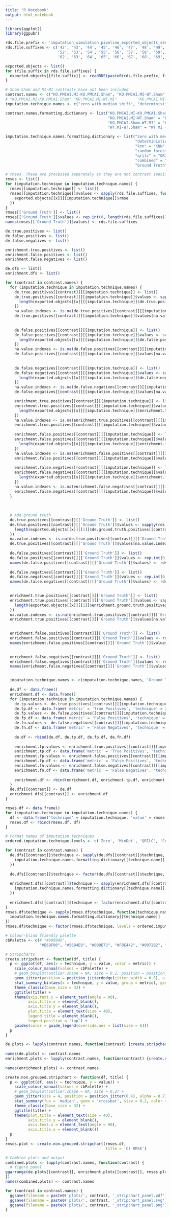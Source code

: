 ```yaml
---
title: "R Notebook"
output: html_notebook
---
```


```r
library(ggplot2)
library(ggpubr)
```

```r
rds.file.prefix <- 'imputation_simulation_pipeline_exported_objects_seed_'
rds.file.suffixes <- c('42', '43', '44', '45', '46', '47', '48', '49', '50', '51',
                       '52', '53', '54', '55', '56', '57', '58', '59', '60', '61',
                       '62', '63', '64', '65', '66', '67', '68', '69', '70', '71')
```

```r
exported.objects <- list()
for (file.suffix in rds.file.suffixes) {
  exported.objects[[file.suffix]] <- readRDS(paste0(rds.file.prefix, file.suffix, '.RDS'))
}
```

```r
# Sham-Sham and MI-MI contrasts have not been included
contrast.names <- c("KO.PMCAI.MI-KO.PMCAI.Sham", "KO.PMCAI.MI-WT.Sham", "KO.PMCAI.Sham-WT.MI", "WT.MI-WT.Sham")
# "KO.PMCAI.MI-KO.PMCAI.Sham" "KO.PMCAI.MI-WT.MI"         "KO.PMCAI.MI-WT.Sham"       "KO.PMCAI.Sham-WT.MI"       "KO.PMCAI.Sham-WT.Sham"     "WT.MI-WT.Sham"
imputation.technique.names <- c("zero with median shift", "deterministic minimal value", "knn", "random forest", "qrilc", "combined")

contrast.names.formatting.dictionary <- list("KO.PMCAI.MI-KO.PMCAI.Sham" = "KO MI - KO Control", 
                                             "KO.PMCAI.MI-WT.Sham" = "KO MI - WT Control",
                                             "KO.PMCAI.Sham-WT.MI" = "KO Control - WT MI",
                                             "WT.MI-WT.Sham" = "WT MI - WT Control")

imputation.technique.names.formatting.dictionary <- list("zero with median shift" = "Zero",
                                                         "deterministic minimal value" = "MinDet", 
                                                         "knn" = "KNN",
                                                         "random forest" = "Random Forest", 
                                                         "qrilc" = "QRILC", 
                                                         "combined" = "Combined\n(RF + QRILC)",
                                                         "Ground Truth" = "Ground Truth")
```

```r
# rmses. These are processed separately as they are not contrast specific
rmses <- list()
for (imputation.technique in imputation.technique.names) {
  rmses[[imputation.technique]] <- list()
  rmses[[imputation.technique]]$values <- sapply(rds.file.suffixes, function(x) {
    exported.objects[[x]][[imputation.technique]]$rmse
  })
}
rmses[['Ground Truth']] <- list()
rmses[['Ground Truth']]$values <- rep.int(0, length(rds.file.suffixes))
names(rmses[['Ground Truth']]$values) <- rds.file.suffixes

de.true.positives <- list()
de.false.positives <- list()
de.false.negatives <- list()

enrichment.true.positives <- list()
enrichment.false.positives <- list()
enrichment.false.negatives <- list()

de.dfs <- list()
enrichment.dfs <- list()

for (contrast in contrast.names) {
  for (imputation.technique in imputation.technique.names) {
    de.true.positives[[contrast]][[imputation.technique]] <- list()
    de.true.positives[[contrast]][[imputation.technique]]$values <- sapply(rds.file.suffixes, function(x) {
      length(exported.objects[[x]][[imputation.technique]]$de.true.positives[[contrast]])
    })
    na.value.indexes <- is.na(de.true.positives[[contrast]][[imputation.technique]]$values)
    de.true.positives[[contrast]][[imputation.technique]]$values[na.value.indexes] <- 0
    
    
    de.false.positives[[contrast]][[imputation.technique]] <- list()
    de.false.positives[[contrast]][[imputation.technique]]$values <- sapply(rds.file.suffixes, function(x) {
      length(exported.objects[[x]][[imputation.technique]]$de.false.positives[[contrast]])
    })
    na.value.indexes <- is.na(de.false.positives[[contrast]][[imputation.technique]]$values)
    de.false.positives[[contrast]][[imputation.technique]]$values[na.value.indexes] <- 0
    
    
    de.false.negatives[[contrast]][[imputation.technique]] <- list()
    de.false.negatives[[contrast]][[imputation.technique]]$values <- sapply(rds.file.suffixes, function(x) {
      length(exported.objects[[x]][[imputation.technique]]$de.false.negatives[[contrast]])
    })
    na.value.indexes <- is.na(de.false.negatives[[contrast]][[imputation.technique]]$values)
    de.false.negatives[[contrast]][[imputation.technique]]$values[na.value.indexes] <- 0

    enrichment.true.positives[[contrast]][[imputation.technique]] <- list()
    enrichment.true.positives[[contrast]][[imputation.technique]]$values <- sapply(rds.file.suffixes, function(x) {
      length(exported.objects[[x]][[imputation.technique]]$enrichment.true.positives[[contrast]])
    })
    na.value.indexes <- is.na(enrichment.true.positives[[contrast]][[imputation.technique]]$values)
    enrichment.true.positives[[contrast]][[imputation.technique]]$values[na.value.indexes] <- 0
    
    enrichment.false.positives[[contrast]][[imputation.technique]] <- list()
    enrichment.false.positives[[contrast]][[imputation.technique]]$values <- sapply(rds.file.suffixes, function(x) {
      length(exported.objects[[x]][[imputation.technique]]$enrichment.false.positives[[contrast]])
    })
    na.value.indexes <- is.na(enrichment.false.positives[[contrast]][[imputation.technique]]$values)
    enrichment.false.positives[[contrast]][[imputation.technique]]$values[na.value.indexes] <- 0
    
    enrichment.false.negatives[[contrast]][[imputation.technique]] <- list()
    enrichment.false.negatives[[contrast]][[imputation.technique]]$values <- sapply(rds.file.suffixes, function(x) {
      length(exported.objects[[x]][[imputation.technique]]$enrichment.false.negatives[[contrast]])
    })
    na.value.indexes <- is.na(enrichment.false.negatives[[contrast]][[imputation.technique]]$values)
    enrichment.false.negatives[[contrast]][[imputation.technique]]$values[na.value.indexes] <- 0
  }
  
  
  
  # Add ground truth
  de.true.positives[[contrast]][['Ground Truth']] <- list()
  de.true.positives[[contrast]][['Ground Truth']]$values <- sapply(rds.file.suffixes, function(x) {
    length(exported.objects[[x]][[1]]$de.ground.truth.positives[[contrast]])
  })
  na.value.indexes <- is.na(de.true.positives[[contrast]][['Ground Truth']]$values)
  de.true.positives[[contrast]][['Ground Truth']]$values[na.value.indexes] <- 0
  
  de.false.positives[[contrast]][['Ground Truth']] <- list()
  de.false.positives[[contrast]][['Ground Truth']]$values <- rep.int(0, length(rds.file.suffixes))
  names(de.false.positives[[contrast]][['Ground Truth']]$values) <- rds.file.suffixes
  
  de.false.negatives[[contrast]][['Ground Truth']] <- list()
  de.false.negatives[[contrast]][['Ground Truth']]$values <- rep.int(0, length(rds.file.suffixes))
  names(de.false.negatives[[contrast]][['Ground Truth']]$values) <- rds.file.suffixes

  
  enrichment.true.positives[[contrast]][['Ground Truth']] <- list()
  enrichment.true.positives[[contrast]][['Ground Truth']]$values <- sapply(rds.file.suffixes, function(x) {
    length(exported.objects[[x]][[1]]$enrichment.ground.truth.positives[[contrast]])
  })
  na.value.indexes <- is.na(enrichment.true.positives[[contrast]][['Ground Truth']]$values)
  enrichment.true.positives[[contrast]][['Ground Truth']]$values[na.value.indexes] <- 0

  
  enrichment.false.positives[[contrast]][['Ground Truth']] <- list()
  enrichment.false.positives[[contrast]][['Ground Truth']]$values <- rep.int(0, length(rds.file.suffixes))
  names(enrichment.false.positives[[contrast]][['Ground Truth']]$values) <- rds.file.suffixes

  
  enrichment.false.negatives[[contrast]][['Ground Truth']] <- list()
  enrichment.false.negatives[[contrast]][['Ground Truth']]$values <- rep.int(0, length(rds.file.suffixes))
  names(enrichment.false.negatives[[contrast]][['Ground Truth']]$values) <- rds.file.suffixes


  imputation.technique.names <- c(imputation.technique.names, 'Ground Truth')
  
  de.df <- data.frame()
  enrichment.df <- data.frame()
  for (imputation.technique in imputation.technique.names) {
    de.tp.values <- de.true.positives[[contrast]][[imputation.technique]]$values
    de.tp.df <- data.frame('metric' = 'True Positives', 'technique' = imputation.technique, 'value' = de.tp.values)
    de.fp.values <- de.false.positives[[contrast]][[imputation.technique]]$values
    de.fp.df <- data.frame('metric' = 'False Positives', 'technique' = imputation.technique, 'value' = de.fp.values)
    de.fn.values <- de.false.negatives[[contrast]][[imputation.technique]]$values
    de.fn.df <- data.frame('metric' = 'False Negatives', 'technique' = imputation.technique, 'value' = de.fn.values)
    
    de.df <- rbind(de.df, de.tp.df, de.fp.df, de.fn.df)
    
    enrichment.tp.values <- enrichment.true.positives[[contrast]][[imputation.technique]]$values
    enrichment.tp.df <- data.frame('metric' = 'True Positives', 'technique' = imputation.technique, 'value' = enrichment.tp.values)
    enrichment.fp.values <- enrichment.false.positives[[contrast]][[imputation.technique]]$values
    enrichment.fp.df <- data.frame('metric' = 'False Positives', 'technique' = imputation.technique, 'value' = enrichment.fp.values)
    enrichment.fn.values <- enrichment.false.negatives[[contrast]][[imputation.technique]]$values
    enrichment.fn.df <- data.frame('metric' = 'False Negatives', 'technique' = imputation.technique, 'value' = enrichment.fn.values)
    
    enrichment.df <- rbind(enrichment.df, enrichment.tp.df, enrichment.fp.df, enrichment.fn.df)
  }
  de.dfs[[contrast]] <- de.df
  enrichment.dfs[[contrast]] <- enrichment.df
}

rmses.df <- data.frame()
for (imputation.technique in imputation.technique.names) {
  df <- data.frame('technique' = imputation.technique, 'value' = rmses[[imputation.technique]]$values)
  rmses.df <- rbind(rmses.df, df)
}

```

```r
# Format names of imputation techniques
ordered.imputation.technique.levels <- c('Zero', 'MinDet', 'QRILC', 'Combined\n(RF + QRILC)', 'KNN', 'Random Forest', 'Ground Truth')

for (contrast in contrast.names) {
  de.dfs[[contrast]]$technique <- sapply(de.dfs[[contrast]]$technique, function(technique.name) {
    imputation.technique.names.formatting.dictionary[[technique.name]]
  })
  
  de.dfs[[contrast]]$technique <- factor(de.dfs[[contrast]]$technique, levels = ordered.imputation.technique.levels)
  
  enrichment.dfs[[contrast]]$technique <- sapply(enrichment.dfs[[contrast]]$technique, function(technique.name) {
    imputation.technique.names.formatting.dictionary[[technique.name]]
  })
  
  enrichment.dfs[[contrast]]$technique <- factor(enrichment.dfs[[contrast]]$technique, levels = ordered.imputation.technique.levels)
}
rmses.df$technique <- sapply(rmses.df$technique, function(technique.name) {
  imputation.technique.names.formatting.dictionary[[technique.name]]
})
rmses.df$technique <- factor(rmses.df$technique, levels = ordered.imputation.technique.levels)
```

```r
# Colour-blind friendly palette
cbPalette <- c(# "#999999", 
               "#E69F00", "#56B4E9", "#009E73", "#F0E442", "#0072B2", "#D55E00", "#CC79A7")

# Stripcharts
create.stripchart <- function(df, title) {
  p <- ggplot(df, aes(x = technique, y = value, color = metric)) +
    scale_colour_manual(values = cbPalette) +
    # geom_boxplot(outlier.shape = NA, size = 0.2, position = position_dodge(0.75), key_glyph = 'point') +
    geom_jitter(position = position_jitterdodge(jitter.width = 0.5), size = 4, alpha = 0.7) + 
    stat_summary_bin(aes(x = technique, y = value, group = metric), geom = 'crossbar', fun = 'median', size = 0.2, position = position_dodge(0.75), color = '#555555') +
    theme_classic(base_size = 32) +
    ggtitle(title) +
    theme(axis.text.x = element_text(angle = 90),
          axis.title.x = element_blank(),
          axis.title.y = element_blank(),
          plot.title = element_text(size = 40),
          legend.title = element_blank(),
          legend.position = 'top') +
    guides(color = guide_legend(override.aes = list(size = 6)))
  p
}

de.plots <- lapply(contrast.names, function(contrast) {create.stripchart(de.dfs[[contrast]],
                                                                         title = 'A) Differential Expression')})
names(de.plots) <- contrast.names
enrichment.plots <- lapply(contrast.names, function(contrast) {create.stripchart(enrichment.dfs[[contrast]],
                                                                                 title = 'B) Enrichment Analysis')})
names(enrichment.plots) <- contrast.names

create.non.grouped.stripchart <- function(df, title) {
  p <- ggplot(df, aes(x = technique, y = value)) +
    scale_colour_manual(values = cbPalette) +
    # geom_boxplot(outlier.shape = NA, size = 0.2) +
    geom_jitter(size = 4, position = position_jitter(0.4), alpha = 0.7) +
    stat_summary(fun = 'median', geom = 'crossbar', size = 0.2, color = '#555555') +
    theme_classic(base_size = 32) +
    ggtitle(title) +
    theme(plot.title = element_text(size = 40),
          axis.title.y = element_blank(),
          axis.text.x = element_text(angle = 90),
          axis.title.x = element_blank())
  p
}
rmses.plot <- create.non.grouped.stripchart(rmses.df,
                                            title = 'C) RMSE')
```

```r
# Combine plots and output
combined.plots <- lapply(contrast.names, function(contrast) {
  # figure panel 
ggarrange(de.plots[[contrast]], enrichment.plots[[contrast]], rmses.plot, common.legend = TRUE, legend = 'right', ncol = 1, nrow = 3, align = 'v')
})
names(combined.plots) <- contrast.names

for (contrast in contrast.names) {
  ggsave(filename = paste0('plots/', contrast, '_stripchart_panel.pdf'), plot = combined.plots[[contrast]], width = 36, height = 54, units = 'cm')
  ggsave(filename = paste0('plots/', contrast, '_stripchart_panel.svg'), plot = combined.plots[[contrast]], width = 36, height = 54, units = 'cm')
  ggsave(filename = paste0('plots/', contrast, '_stripchart_panel.png'), plot = combined.plots[[contrast]], width = 36, height = 54, units = 'cm')
}
```